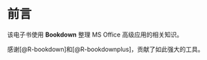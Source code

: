
# 前言 {-}

该电子书使用 **Bookdown**\index{bookdown} 整理 MS Office 高级应用的相关知识。

感谢[@R-bookdown]和[@R-bookdownplus]，贡献了如此强大的工具。

\cleardoublepage 
